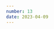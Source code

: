 ```yaml
---
number: 13
date: 2023-04-09
---
```



<Title title={`Issue ${frontmatter.number}`} date={frontmatter.date} />

<NewsletterSponsorSlot
  title="Put your mobile releases on autopilot."
  promotionLink="https://get.runway.team/get-started?utm_campaign%3DiOS%20CI%20Newsletter%26utm_medium%3Dweb%26utm_source%3DiOS%20CI%20Newsletter%20Issue%2013%26utm_content%3Dapr_09_23"
/>

Hey everyone! 👋 Welcome to the **thirteenth** issue of the iOS CI Newsletter. I hope you've all had a fantastic couple of weeks!

Conference season is fastly approaching and my effort has shifted to preparing for my upcoming talks. I am very excited to travel to new places, meet new people and learn from amazing speakers and attendees.

For this reason, I thought I would start this issue by asking you a question: **Which conferences will you be attending this year?** Let me know by replying to this email or reaching out to me on [Twitter](https://twitter.com/polpielladev), [Linkedin](https://www.linkedin.com/in/polpielladev) or [Mastodon](https://iosdev.space/@polpielladev). 😊

## [📦 Automating Swift command line tool releases](https://www.polpiella.dev/automating-swift-package-releases-with-github-actions?utm_campaign%3DiOS%20CI%20Newsletter%26utm_medium%3Dweb%26utm_source%3DiOS%20CI%20Newsletter%20Issue%2013%26utm_content%3Dapr_09_23)

In this week's article in my blog, I wrote about the GitHub Actions workflow I wrote to release my command line [chatty](https://github.com/polpielladev/chatty-cli). The article goes through how to build a Swift CLI for multiple architectures, create a GitHub release and distribute the app using Homebrew.

## [✂️ The impact of unoptimised images on an app's size](https://twitter.com/emergetools/status/1644026876053315584)

This week I came across another great Twitter thread by the team over at [Emerge Tools](https://twitter.com/emergetools). This time they share their analysis of the Chevrolet mobile app and how unoptimised images were bloating their app binary size unnecessarily.

## [⏭️ Skipping DocC and Xcode Cloud CI runs](https://twitter.com/polpielladev/status/1644656511317078017?utm_campaign%3DiOS%20CI%20Newsletter%26utm_medium%3Dweb%26utm_source%3DiOS%20CI%20Newsletter%20Issue%2013%26utm_content%3Dapr_09_23)

I have recently discovered that you can tell Xcode Cloud not to run for a specific commit by including \[ci skip\] in its title or description. When I shared this tip on Twitter, [Rudrank](https://twitter.com/rudrankriyam) also [pointed out that this principle also applies to DocC projects](https://twitter.com/rudrankriyam/status/1644656986229821440), looks like they both must be using the same system underneath 🤔.

## [🤯 Using the \-why_load linker flag to reduce app size](https://asifmohd.github.io/ios/2023/03/30/reducing-ios-app-size-using-linker.html?utm_campaign%3DiOS%20CI%20Newsletter%26utm_medium%3Dweb%26utm_source%3DiOS%20CI%20Newsletter%20Issue%2013%26utm_content%3Dapr_09_23)

This week I learnt thanks to [Asif](https://twitter.com/_asif0312)'s great post that you can find out specifically **why** each symbol is linked to your app's binary by using the `why_load` linker flag.

This has inspired me to look into how the results of this linker flag can be used in a scheduled CI workflow to report the most significant findings in an easily parsable format.

## [💻 Tartelet: An app to manage self-hosted ephemeral GitHub runners](https://shape.dk/news-and-knowledge/tartelet?utm_campaign%3DiOS%20CI%20Newsletter%26utm_medium%3Dweb%26utm_source%3DiOS%20CI%20Newsletter%20Issue%2013%26utm_content%3Dapr_09_23)

I recently came across a tweet from [Simon B. Støvring](https://twitter.com/simonbs) announcing a macOS app that [Shape](https://twitter.com/Shapedk) has open-sourced: [**Tartelet**](https://github.com/shapehq/tartelet/wiki/Installing-Tartelet). The app, which Shape has been using internally for the past few months, allows its users to manage ephemeral self-hosted GitHub runners.
